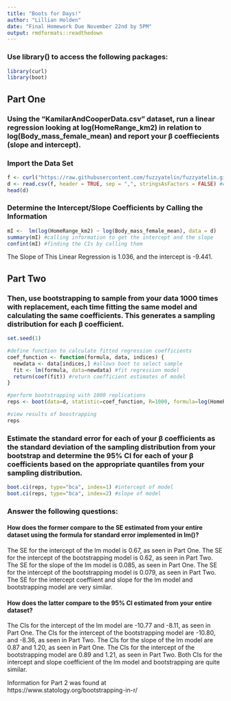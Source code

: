 ```yaml
---
title: "Boots for Days!"
author: "Lillian Holden"
date: "Final Homework Due November 22nd by 5PM"
output: rmdformats::readthedown
---
```


### Use library() to access the following packages: 
```r
library(curl)
library(boot)
```

## Part One 

### Using the “KamilarAndCooperData.csv” dataset, run a linear regression looking at log(HomeRange_km2) in relation to log(Body_mass_female_mean) and report your β coeffiecients (slope and intercept).


### Import the Data Set

```r
f <- curl("https://raw.githubusercontent.com/fuzzyatelin/fuzzyatelin.github.io/master/AN588_Fall23/KamilarAndCooperData.csv")
d <- read.csv(f, header = TRUE, sep = ",", stringsAsFactors = FALSE) #Assign D as the vector for the data set
head(d)
```

### Determine the Intercept/Slope Coefficients by Calling the Information

```r
mI <-  lm(log(HomeRange_km2) ~ log(Body_mass_female_mean), data = d)
summary(mI) #calling information to get the intercept and the slope
confint(mI) #finding the CIs by calling them
```
The Slope of This Linear Regression is 1.036, and the intercept is -9.441. 


## Part Two 

### Then, use bootstrapping to sample from your data 1000 times with replacement, each time fitting the same model and calculating the same coefficients. This generates a sampling distribution for each β coefficient.


```r
set.seed(1)

#define function to calculate fitted regression coefficients
coef_function <- function(formula, data, indices) {
  newdata <- data[indices,] #allows boot to select sample
  fit <- lm(formula, data=newdata) #fit regression model
  return(coef(fit)) #return coefficient estimates of model
}

#perform bootstrapping with 1000 replications
reps <- boot(data=d, statistic=coef_function, R=1000, formula=log(HomeRange_km2) ~ log(Body_mass_female_mean))

#view results of boostrapping
reps

```
### Estimate the standard error for each of your β coefficients as the standard deviation of the sampling distribution from your bootstrap and determine the 95% CI for each of your β coefficients based on the appropriate quantiles from your sampling distribution.

```r
boot.ci(reps, type="bca", index=1) #intercept of model
boot.ci(reps, type="bca", index=2) #slope of model
```
### Answer the following questions:


#### How does the former compare to the SE estimated from your entire dataset using the formula for standard error implemented in lm()?
The SE for the intercept of the lm model is 0.67, as seen in Part One. The SE for the intercept of the bootstrapping model is 0.62, as seen in Part Two. The SE for the slope of the lm model is 0.085, as seen in Part One. The SE for the intercept of the bootstrapping model is 0.079, as seen in Part Two. The SE for the intercept coeffiient and slope for the lm model and bootstrapping model are very similar. 


#### How does the latter compare to the 95% CI estimated from your entire dataset?
The CIs for the intercept of the lm model are -10.77 and -8.11, as seen in Part One. The CIs for the intercept of the bootstrapping model are -10.80, and -8.36, as seen in Part Two. The CIs for the slope of the lm model are 0.87 and 1.20, as seen in Part One. The CIs for the intercept of the bootstrapping model are 0.89 and 1.21, as seen in Part Two. Both CIs for the intercept and slope coefficient of the lm model and bootstrapping are quite similar. 

Information for Part 2 was found at https://www.statology.org/bootstrapping-in-r/
